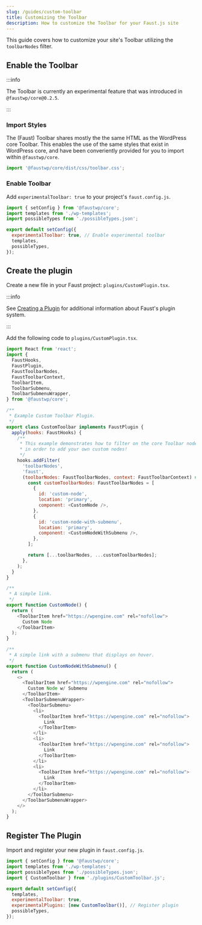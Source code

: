 ```yaml
---
slug: /guides/custom-toolbar
title: Customizing the Toolbar
description: How to customize the Toolbar for your Faust.js site
---
```


This guide covers how to customize your site's Toolbar utilizing the `toolbarNodes` filter.

## Enable the Toolbar

:::info

The Toolbar is currently an experimental feature that was introduced in `@faustwp/core@0.2.5`.

:::

### Import Styles

The (Faust) Toolbar shares mostly the the same HTML as the WordPress core Toolbar. This enables the use of the same styles that exist in WordPress core, and have been converiently provided for you to import within `@faustwp/core`.

```js title="pages/_app.js"
import '@faustwp/core/dist/css/toolbar.css';
```

### Enable Toolbar

Add `experimentalToolbar: true` to your project's `faust.config.js`.

```js title="faust.config.js"
import { setConfig } from '@faustwp/core';
import templates from './wp-templates';
import possibleTypes from './possibleTypes.json';

export default setConfig({
  experimentalToolbar: true, // Enable experimental toolbar
  templates,
  possibleTypes,
});
```

## Create the plugin

Create a new file in your Faust project: `plugins/CustomPlugin.tsx`.

:::info

See [Creating a Plugin](/plugin-system/creating-a-plugin) for additional information about Faust's plugin system.

:::

Add the following code to `plugins/CustomPlugin.tsx`.

```js title="plugins/CustomPlugin.tsx"
import React from 'react';
import {
  FaustHooks,
  FaustPlugin,
  FaustToolbarNodes,
  FaustToolbarContext,
  ToolbarItem,
  ToolbarSubmenu,
  ToolbarSubmenuWrapper,
} from '@faustwp/core';

/**
 * Example Custom Toolbar Plugin.
 */
export class CustomToolbar implements FaustPlugin {
  apply(hooks: FaustHooks) {
    /**
     * This example demonstrates how to filter on the core Toolbar nodes
     * in order to add your own custom nodes!
     */
    hooks.addFilter(
      'toolbarNodes',
      'faust',
      (toolbarNodes: FaustToolbarNodes, context: FaustToolbarContext) => {
        const customToolbarNodes: FaustToolbarNodes = [
          {
            id: 'custom-node',
            location: 'primary',
            component: <CustomNode />,
          },
          {
            id: 'custom-node-with-submenu',
            location: 'primary',
            component: <CustomNodeWithSubmenu />,
          },
        ];

        return [...toolbarNodes, ...customToolbarNodes];
      },
    );
  }
}

/**
 * A simple link.
 */
export function CustomNode() {
  return (
    <ToolbarItem href="https://wpengine.com" rel="nofollow">
      Custom Node
    </ToolbarItem>
  );
}

/**
 * A simple link with a submenu that displays on hover.
 */
export function CustomNodeWithSubmenu() {
  return (
    <>
      <ToolbarItem href="https://wpengine.com" rel="nofollow">
        Custom Node w/ Submenu
      </ToolbarItem>
      <ToolbarSubmenuWrapper>
        <ToolbarSubmenu>
          <li>
            <ToolbarItem href="https://wpengine.com" rel="nofollow">
              Link
            </ToolbarItem>
          </li>
          <li>
            <ToolbarItem href="https://wpengine.com" rel="nofollow">
              Link
            </ToolbarItem>
          </li>
          <li>
            <ToolbarItem href="https://wpengine.com" rel="nofollow">
              Link
            </ToolbarItem>
          </li>
        </ToolbarSubmenu>
      </ToolbarSubmenuWrapper>
    </>
  );
}
```

## Register The Plugin

Import and register your new plugin in `faust.config.js`.

```js title="faust.config.js"
import { setConfig } from '@faustwp/core';
import templates from './wp-templates';
import possibleTypes from './possibleTypes.json';
import { CustomToolbar } from './plugins/CustomToolbar.js';

export default setConfig({
  templates,
  experimentalToolbar: true,
  experimentalPlugins: [new CustomToolbar()], // Register plugin
  possibleTypes,
});
```
